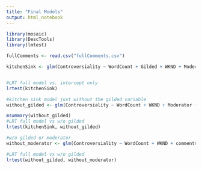 ```yaml
---
title: "Final Models"
output: html_notebook
---
```



```r
library(mosaic)
library(DescTools)
library(lmtest)

fullComments <- read.csv("fullComments.csv")

kitchenSink <- glm(Controversiality ~ WordCount + Gilded + WKND + Moderator + comments_in_subreddit + subreddit_scaled_total_mean + subreddit_diff_QDAP + subreddit_diff_LM +  relative_sentiment_diff, data = fullComments, family = "binomial")


#LRT full model vs. intercept only 
lrtest(kitchenSink)

#kitchen sink model just without the gilded variable
without_gilded <- glm(Controversiality ~ WordCount + WKND + Moderator + comments_in_subreddit + subreddit_scaled_total_mean + subreddit_diff_QDAP + subreddit_diff_LM +  relative_sentiment_diff, data = fullComments, family = "binomial")

msummary(without_gilded)
#LRT full model vs w/o gilded
lrtest(kitchenSink, without_gilded)

#w/o gilded or moderator
without_moderator <- glm(Controversiality ~ WordCount + WKND + comments_in_subreddit + subreddit_scaled_total_mean + subreddit_diff_QDAP + subreddit_diff_LM +  relative_sentiment_diff, data = fullComments, family = "binomial")

#LRT full model vs w/o gilded
lrtest(without_gilded, without_moderator)

```

